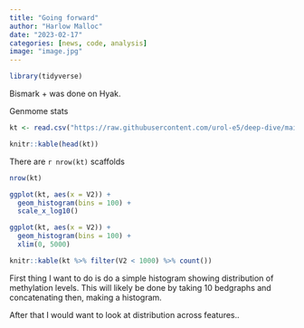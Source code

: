 ```yaml
---
title: "Going forward"
author: "Harlow Malloc"
date: "2023-02-17"
categories: [news, code, analysis]
image: "image.jpg"
---
```




```r
library(tidyverse)
```

Bismark + was done on Hyak.

Genmome stats

```r
kt <- read.csv("https://raw.githubusercontent.com/urol-e5/deep-dive/main/A-Pver/data/Pver-karytotype.tab", header = FALSE, sep = "\t")
```

```r
knitr::kable(head(kt))
```

There are `r nrow(kt)` scaffolds

```r
nrow(kt)
```

```r
ggplot(kt, aes(x = V2)) +
  geom_histogram(bins = 100) +
  scale_x_log10()
```

```r
ggplot(kt, aes(x = V2)) +
  geom_histogram(bins = 100) +
  xlim(0, 5000)
```

```r
knitr::kable(kt %>% filter(V2 < 1000) %>% count())
```

First thing I want to do is do a simple histogram showing distribution of methylation levels. This will likely be done by taking 10 bedgraphs and concatenating then, making a histogram.

After that I would want to look at distribution across features..

## 